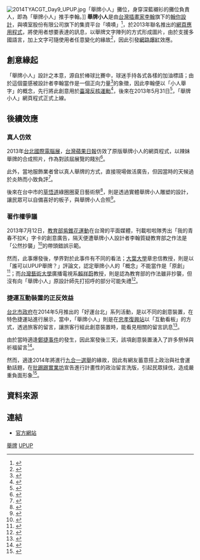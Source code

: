 {{noteTA
|G1=IT
}}
[[File:2014TYACGT_Day9_UPUP.jpg|thumb]]「舉牌小人」攤位，身穿深藍襯衫的攤位負責人，即為「舉牌小人」推手李翰。]]
'''舉牌小人'''是由[[台灣|台灣]][[插畫家|插畫家]][[李翰_(設計師)|李翰]]旗下的[[翰你設計|翰你設計]]，與嘖室股份有限公司旗下的集資平台「嘖嘖」<ref>{{cite news|url=http://www.chinatimes.com/newspapers/20140309000119-260207|date=2014年3月9日|author=陳玄|publisher=[[工商時報|工商時報]]|page=A12|work=企業服務|accessdate=2014年8月20日|title=舉牌小人爆紅 設計師李翰開講|archive-date=2018年7月14日|archive-url=https://web.archive.org/web/20180714164317/http://www.chinatimes.com/newspapers/20140309000119-260207|dead-url=no}}</ref>，於2013年聯名推出的[[網頁應用程式|網頁應用程式]]，將使用者想要表達的訊息，以舉牌文字陣列的方式形成圖片，由於支援多國語言，加上文字可隨使用者任意變化的緣故<ref>{{cite news|url=http://www.techbang.com/posts/13507-up-up-little-people-play-online|title=UP UP 舉牌小人產生器，超可愛傳話小工具|publisher=T客邦|date=2013年5月31日|accessdate=2014年8月20日|archive-date=2021年2月28日|archive-url=https://web.archive.org/web/20210228014410/https://www.techbang.com/posts/13507-up-up-little-people-play-online|dead-url=no}}</ref>，因此引發[[網路爆紅|網路爆紅]]效應。

==創意緣起==

「舉牌小人」設計之本意，源自於棒球比賽中，球迷手持各式各樣的加油標語；由於這個靈感被設計者李翰當作是一個正向力量<ref>{{cite news|url=http://www.taipeitimes.com/News/taiwan/archives/2013/08/29/2003570865|title=FEATURE: Local designer's 'Up Up' app becomes a runaway hit|date=2013年8月29日|publisher=台北時報|author=鍾麗華（Jake Chung）|accessdate=2014年8月20日|archive-date=2018年7月14日|archive-url=https://web.archive.org/web/20180714135259/http://www.taipeitimes.com/News/taiwan/archives/2013/08/29/2003570865|dead-url=no}}</ref>的象徵，因此李翰便以「小人舉字」的概念，先行將此創意用於[[臺灣反核運動|臺灣反核運動]]<ref>{{cite magazine|issue=231|publisher=數位時代|author=陳怡如|coauthor=侯俊偉|date=2013年8月13日|accessdate=2014年8月20日|url=http://mag.chinatimes.com/mag-cnt.aspx?artid=20613|title=發揮行銷力：舉牌小人|archive-url=https://web.archive.org/web/20140820233024/http://mag.chinatimes.com/mag-cnt.aspx?artid=20613|archive-date=2014年8月20日|dead-url=yes}}</ref>，後來在2013年5月31日<ref>{{cite news|url=http://www.ettoday.net/news/20130531/215199.htm|title=超可愛「舉牌小人」攻陷臉書 設計師透露：有隱藏角色|author=饒偉生|date=2013年5月31日|accessdate=2014年8月20日|publisher=[[ETtoday_東森新聞雲|ETtoday 東森新聞雲]]|archive-date=2018年7月14日|archive-url=https://web.archive.org/web/20180714193415/https://www.ettoday.net/news/20130531/215199.htm|dead-url=no}}</ref>，「舉牌小人」網頁程式正式上線。

==後續效應==

===真人仿效===

2013年[[台北國際電腦展|台北國際電腦展]]，[[蘋果日報_(台灣)|台灣蘋果日報]]仿效了原版舉牌小人的網頁程式，以辣妹舉牌的合成照片，作為對該屆展覽的餞別<ref>{{cite news|url=http://www.appledaily.com.tw/appledaily/article/supplement/20130609/35072232/|date=2013年5月9日|title=14舉牌妹辣翻Computex 鋼鐵人滑鼠好炫|publisher=台灣蘋果日報|accessdate=2014年8月20日|archive-date=2015年9月24日|archive-url=https://web.archive.org/web/20150924130309/http://www.appledaily.com.tw/appledaily/article/supplement/20130609/35072232/|dead-url=no}}</ref>。

此外，當地服飾業者曾以真人舉牌的方式，直接現場做活廣告，但因當時的天候過於炎熱而小致負評<ref>{{cite news|url=https://www.youtube.com/watch?v=YEQMk_3Pgyk|title=舉牌小人暴紅 街頭出現真人版|publisher=東森新聞|date=2013年6月8日|accessdate=2014年8月20日|archive-date=2020年5月5日|archive-url=https://web.archive.org/web/20200505070530/https://www.youtube.com/watch?v=YEQMk_3Pgyk&gl=US&hl=en|dead-url=no}}</ref>。

後來在台中市的[[草悟道|草悟道]]綠圈圈夏日藝術祭<ref>{{cite news|url=http://news.tvbs.com.tw/entry/226295|title=民眾搶當舉牌小人 草悟道藝術季high翻|date=2013年8月17日|author=陳和琳、陳書賢|publisher=[[TVBS|TVBS]]|accessdate=2014年8月20日|archive-date=2014年8月21日|archive-url=https://web.archive.org/web/20140821002946/http://news.tvbs.com.tw/entry/226295|dead-url=no}}</ref>，則是透過實體舉牌小人雕塑的設計，讓民眾可以自備喜好的板子，與舉牌小人合照<ref>{{cite news|url=http://travel.ettoday.net/article/237646.htm|title=「舉牌小人」立體版現身 穿越虛擬成台中新地標|publisher=[[ETtoday_東森新聞雲|ETtoday 東森新聞雲]]|author=游琁如|date=2013年7月8日|accessdate=2014年8月20日|archive-date=2014年8月21日|archive-url=https://web.archive.org/web/20140821071944/http://travel.ettoday.net/article/237646.htm|dead-url=no}}</ref>。

===著作權爭議===

2013年7月12日，[[中華民國教育部|教育部]][[紫錐花運動|紫錐花運動]]在台灣的平面媒體，刊載啦啦隊秀出「我的青春不拉K」字卡的創意廣告，隔天便遭舉牌小人設計者李翰質疑教育部之作法是「公然抄襲」<ref>{{cite news|url=http://travel.ettoday.net/article/240429.htm|title=教部反毒廣告涉抄舉牌小人 李翰酸：感謝這寶貴一課|publisher=[[ETtoday_東森新聞雲|ETtoday 東森新聞雲]]|date=2013年7月13日|accessdate=2014年8月24日|archive-date=2014年8月26日|archive-url=https://web.archive.org/web/20140826113351/http://travel.ettoday.net/article/240429.htm|dead-url=no}}</ref>的帶頭錯誤示範。

然而，此事爆發後，學界對於此事件有不同的看法；[[大葉大學|大葉大學]]章忠信教授，則是以「誰可以UPUP舉牌？」評論文，認定舉牌小人的「概念」不能當作是「原創」<ref>{{cite web|url=http://www.copyrightnote.org/crnote/bbs.php?board=2&act=read&id=291|title=誰可以UPUP舉牌？|author=章忠信|publisher=著作權筆記|date=2013年7月13日|accessdate=2014年8月24日|deadurl=yes|archiveurl=https://web.archive.org/web/20140826161146/http://www.copyrightnote.org/crnote/bbs.php?board=2&act=read&id=291|archivedate=2014年8月26日}}</ref>；而[[台灣藝術大學|台灣藝術大學]]廣播電視系[[賴祥蔚|賴祥蔚]]教授，則是認為教育部的作法雖非抄襲，但沒有向「舉牌小人」原設計師先打招呼的部分可能失禮<ref>{{cite news|url=http://www.appledaily.com.tw/appledaily/article/headline/20130713/35148076/|title=教部舉牌小人廣告 涉抄襲|author=楊惠琪|publisher=台灣蘋果日報|date=2013年7月13日|accessdate=2014年8月24日|archive-date=2017年9月8日|archive-url=https://web.archive.org/web/20170908012438/http://www.appledaily.com.tw/appledaily/article/headline/20130713/35148076|dead-url=no}}</ref>。

===捷運互動裝置的正反效益===

[[台北市政府|台北市政府]]在2014年5月推出的「好運台北」系列活動，是以不同的創意裝置，在特色捷運站進行展示，當中，「舉牌小人」則是在[[忠孝復興站|忠孝復興站]]以「互動看板」的方式，透過旅客的留言，讓旅客行經此創意裝置時，能看見相關的留言訊息<ref>{{cite news|url=http://www.epochtimes.com/b5/14/5/21/n4160529.htm|title=舉牌小人現身北捷 創意驚喜|author=黃麗芸|publisher=中央通訊社|date=2014年6月11日|accessdate=2014年8月24日|archive-date=2016年3月4日|archive-url=https://web.archive.org/web/20160304115239/http://www.epochtimes.com/b5/14/5/21/n4160529.htm|dead-url=no}}</ref>。

由於當時適逢[[2014年臺北捷運隨機殺人事件|鄭捷事件]]的發生，因此案發後三天，該項創意裝置湧入了許多祭悼與祈福留言<ref>{{cite news|url=http://www.appledaily.com.tw/realtimenews/article/new/20140523/403210/|title=【捷運殺人】舉牌小人看板 民眾留言祝禱|author=葉志明|publisher=台灣蘋果日報|date=2014年5月23日|accessdate=2014年8月24日|archive-date=2015年9月24日|archive-url=https://web.archive.org/web/20150924145448/http://www.appledaily.com.tw/realtimenews/article/new/20140523/403210/|dead-url=no}}</ref>。

然而，適逢2014年將進行[[2014年中華民國地方公職人員選舉|九合一選舉]]的緣故，因此有網友蓄意搭上政治與社會運動話題，在[[批踢踢實業坊|批踢踢實業坊]]宣告進行計畫性的政治留言洗版，引起民眾撻伐，造成嚴重負面形象<ref>{{cite news|url=http://www.epochtimes.com/b5/14/6/11/n4175906.htm|title=洗板舉牌小人 北市籲網友理性|author=黃麗芸|publisher=中央通訊社|date=2014年6月11日|accessdate=2014年8月24日|archive-date=2016年3月4日|archive-url=https://web.archive.org/web/20160304092537/http://www.epochtimes.com/b5/14/6/11/n4175906.htm|dead-url=no}}</ref>。

==資料來源==
<references />

==連結==
*[http://upuptoyou.com/ 官方網站] {{Wayback|url=http://upuptoyou.com/ |date=20201202185243 }}

{{台灣次文化}}

[[Category:台灣次文化|舉牌]]
[[Category:網路迷因|UPUP]]